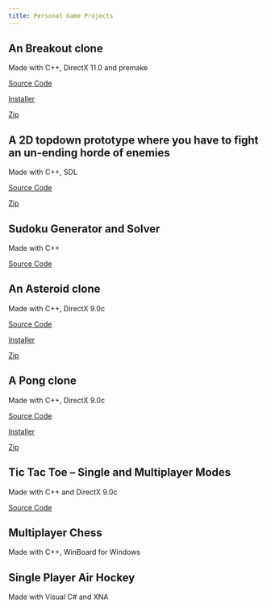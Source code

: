 ```yaml
---
title: Personal Game Projects
---
```


## An Breakout clone

Made with C++, DirectX 11.0 and premake

[Source Code](https://github.com/AnkurSheel/Breakout)

[Installer](./files/Breakout_setup_v1.1.exe)

[Zip](./files/Breakout.zip)

## A 2D topdown prototype where you have to fight an un-ending horde of enemies

Made with C++, SDL

[Source Code](https://github.com/AnkurSheel/SpaceMarine)

[Zip](./files/SpaceMarine.zip)

## Sudoku Generator and Solver

Made with C++

[Source Code](./files/Sudoku.zip)

## An Asteroid clone

Made with C++, DirectX 9.0c

[Source Code](https://github.com/AnkurSheel/Asteroids)

[Installer](./files/Asteroids_setup_V2_0.exe)

[Zip](./files/Asteroids_v_2_0.zip)

## A Pong clone

Made with C++, DirectX 9.0c

[Source Code](https://github.com/AnkurSheel/sppong)

[Installer](./files/MPong_setup_v_2_0.exe)

[Zip](./files/MPong_v_2_0.zip)

## Tic Tac Toe – Single and Multiplayer Modes

Made with C++ and DirectX 9.0c

[Source Code](./files/Tic_Tac_Toe.zip)

## Multiplayer Chess

Made with C++, WinBoard for Windows

## Single Player Air Hockey

Made with Visual C# and XNA
